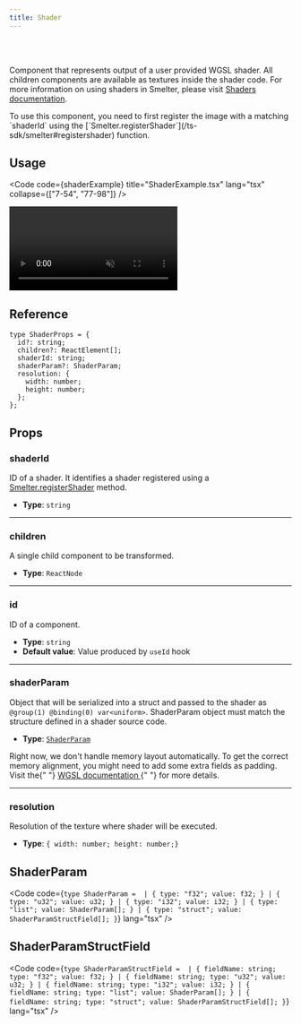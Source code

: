 ```yaml
---
title: Shader
---
```



<Badge text="Node.js" variant="tip" size="large" />

<br />
<br />

Component that represents output of a user provided WGSL shader. All children components are available as textures inside the shader code.
For more information on using shaders in Smelter, please visit [Shaders documentation](/fundamentals/concepts/shaders).

<Aside>
  To use this component, you need to first register the image with a matching
  `shaderId` using the
  [`Smelter.registerShader`](/ts-sdk/smelter#registershader) function.
</Aside>

## Usage

<Code
  code={shaderExample}
  title="ShaderExample.tsx"
  lang="tsx"
  collapse={["7-54", "77-98"]}
/>

<CollapsibleDetails summaryTitle="Example output">
  <video autoplay loop muted src={ExampleImage} alt="example output" />
</CollapsibleDetails>

## Reference

<CollapsibleDetails summaryTitle='Type definitions' open>

```tsx
type ShaderProps = {
  id?: string;
  children?: ReactElement[];
  shaderId: string;
  shaderParam?: ShaderParam;
  resolution: {
    width: number;
    height: number;
  };
};
```

</CollapsibleDetails>

## Props

### shaderId

ID of a shader. It identifies a shader registered using a [Smelter.registerShader](/ts-sdk/smelter#registershader) method.

- **Type**: `string`

---

### children

A single child component to be transformed.

- **Type**: `ReactNode`

---

### id

ID of a component.

- **Type**: `string`
- **Default value**: Value produced by `useId` hook

---

### shaderParam

Object that will be serialized into a struct and passed to the shader as `@group(1) @binding(0) var<uniform>`. ShaderParam object must match the structure defined in a shader source code.

- **Type**: [`ShaderParam`](#shaderparam-1)

<Aside>
  Right now, we don't handle memory layout automatically. To get the correct
  memory alignment, you might need to add some extra fields as padding. Visit
  the{" "}
  <a href="https://www.w3.org/TR/WGSL/#alignment-and-size" target="_blank">
    WGSL documentation
  </a>{" "}
  for more details.
</Aside>

---

### resolution

Resolution of the texture where shader will be executed.

- **Type**: `{ width: number; height: number;}`

## ShaderParam

<Code
  code={`
  type ShaderParam = 
    | { type: "f32"; value: f32; }
    | { type: "u32"; value: u32; }
    | { type: "i32"; value: i32; }
    | { type: "list"; value: ShaderParam[]; }
    | {
        type: "struct";
        value: ShaderParamStructField[];
      }
`}
  lang="tsx"
/>

## ShaderParamStructField

<Code
  code={`
  type ShaderParamStructField = 
    | { fieldName: string; type: "f32"; value: f32; }
    | { fieldName: string; type: "u32"; value: u32; }
    | { fieldName: string; type: "i32"; value: i32; }
    | {
        fieldName: string;
        type: "list";
        value: ShaderParam[];
      }
    | {
        fieldName: string;
        type: "struct";
        value: ShaderParamStructField[];
      }
`}
  lang="tsx"
/>
